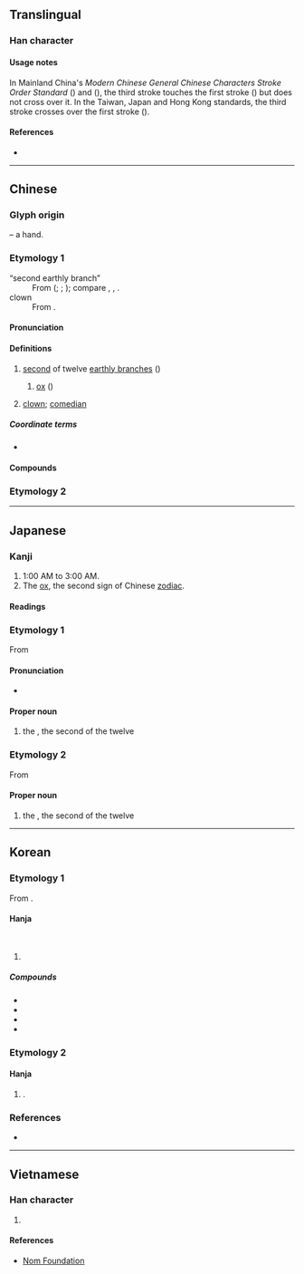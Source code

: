 {{also|醜}}
{{character info/new}}
==Translingual==
{{stroke order|type=animate}}

===Han character===
{{Han char|rn=1|rad=一|as=03|sn=4|four=17105|canj=NG|ids=⿻彐丨}}

====Usage notes====
In Mainland China's ''Modern Chinese General Chinese Characters Stroke Order Standard'' ({{w2|zh|现代汉语通用字笔顺规范}}) and ''{{w|Xiandai Hanyu Guifan Cidian}}'' ({{w2|zh|pref=《|现代汉语规范词典|suf=》}}), the third stroke touches the first stroke ({{zh-l|相接}}) but does not cross over it. In the Taiwan, Japan and Hong Kong standards, the third stroke crosses over the first stroke ({{zh-l|相交}}).

====References====
* {{Han ref|kx=0077.040|dkj=00023|dj=0154.040|hdz=10012.070|uh=4E11|ud=19985|bh=A4A1|bd=42145}}

----

==Chinese==

===Glyph origin===
{{Han etym}}
{{liushu|p}} – a hand.

===Etymology 1===
{{zh-forms|alt=丒,㗺,𠃠}}
; “second earthly branch”
: From {{der|zh|aav}} ({{zh-ref|Mei, 1980}}; {{zh-ref|Norman, 1985}}; {{zh-ref|Ferlus, 2013}}); compare {{cog|mkh-vie-pro|*c-luː||water buffalo}}, {{cog|mkh-pro|*krpiʔ ~ *krpiiw ~ *krpuʔ ~ *(kr)puh||buffalo}}, {{cog|aav-pro|*k.r.pu.y||buffalo}}.
; clown
: From {{zh-l|醜}}.
{{zh-x|以 墨粉 塗 面，其 形 甚 醜。今 省文 為 丑。|ref=徐謂《南詞敘錄》}}
====Pronunciation====
{{zh-pron
|m=chǒu
|c=cau2
|h=pfs=chhú
|mn=xm,qz,tw:thiú/zz:thiúⁿ
|mc=y
|oc=y
|ma=Zh-chou.ogg
|cat=a
}}

====Definitions====
{{zh-hanzi}}

# [[second]] of twelve [[earthly branch]]es ({{zh-l|*地支}})
## {{lb|zh|Chinese zodiac}} [[ox]] ({{zh-l|*牛}})
# [[clown]]; [[comedian]]

=====Coordinate terms=====
* {{list:earthly branches/zh}}

====Compounds====
{{zh-der|小丑}}

===Etymology 2===
{{zh-see|醜||ugly}}

{{zh-cat|Intermediate}}

----

==Japanese==

===Kanji===
{{ja-kanji|grade=n|rs=一03}}

# 1:00 AM to 3:00 AM.
# The [[ox]], the second sign of Chinese [[zodiac]].

====Readings====
{{ja-readings
|goon=ちゅ<ちゆ
|kanon=ちゅう<ちう
|on=しゅ<しゆ, しゅう<しう
|kun=うし-

}}

===Etymology 1===
{{ja-kanjitab|うし|yomi=k}}
{{wp|lang=ja}}
From {{m|ja|牛|tr=ushi||[[bull]]; [[cow]]; [[ox]]}}

====Pronunciation====
{{ja-pron|acc=0|y=k|うし}}
* {{hmp|lang=ja|sort=うし|牛}}

====Proper noun====
{{ja-pos|proper|うし}}

# the {{w|Ox (zodiac)|Ox}}, the second of the twelve {{w|Earthly Branches}}

===Etymology 2===
{{ja-kanjitab|ちゅう|yomi=o}}
From {{der|ja|ltc|丑|tr=trhjuw<sup>X</sup>|sort=ちゅう}}

====Proper noun====
{{ja-pos|proper|ちゅう|hhira=ちう}}

# the {{w|Ox (zodiac)|Ox}}, the second of the twelve {{w|Earthly Branches}}

{{cln|ja|words with multiple readings}}
{{topics|ja|Earthly Branches|sort=うし}}

----

==Korean==

===Etymology 1===
From {{der|ko|ltc|-}} {{ltc-l|丑}}.

====Hanja====
{{ko-hanja-search}}
{{ko-hanja|소|축}}<br>
{{ko-hanja|[[둘째]] [[지지]]|축}}

# {{hanja form of|축|[[ox]]; [[second]] [[earthly branch]]}}

=====Compounds=====
{{der-top3|Compounds}}
* {{ko-l|축년|丑年}}
* {{ko-l|축시|丑時}}
* {{ko-l|축월|丑月}}
* {{ko-l|축좌|丑坐}}
{{der-bottom}}

===Etymology 2===

====Hanja====
{{ko-hanja|[[사람]] [[이름]]|추}}

# {{n-g|Used in personal names}}.

===References===
* {{R:hanjadoc|12}}

----

==Vietnamese==

===Han character===
{{vi-hantu|[[sửu]], [[giấu]], [[sấu]], [[xấu]]|rs=一03}}

# {{defn|lang=vi|sort=一03}}

====References====
* [http://nomfoundation.org/common/nom_details.php?codepoint=4e11&img=1 Nom Foundation]